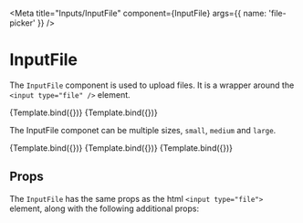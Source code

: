 
<Meta
  title="Inputs/InputFile"
  component={InputFile}
  args={{
    name: 'file-picker'
  }}
/>


# InputFile

<WorksWith component="InputFactory" />

The `InputFile` component is used to upload files. It is a wrapper around the `<input type="file" />` element.

<Canvas withSource="open">
  <Story name="File picker">{Template.bind({})}</Story>
  <Story
    name="File picker (disabled)"
    args={{
      disabled: true
    }}
  >
    {Template.bind({})}
  </Story>
</Canvas>

The InputFile componet can be multiple sizes, `small`, `medium` and `large`.

<Canvas withSource="open">
  <Story
    name="Small"
    args={{
      size: 'small'
    }}
  >
    {Template.bind({})}
  </Story>
  <Story
    name="Medium"
    args={{
      size: 'medium'
    }}
  >
    {Template.bind({})}
  </Story>
  <Story
    name="Large"
    args={{
      size: 'large'
    }}
  >
    {Template.bind({})}
  </Story>
</Canvas>

## Props

The `InputFile` has the same props as the html `<input type="file">` element, along with the following additional props:

<ArgsTable of={InputFile} />
